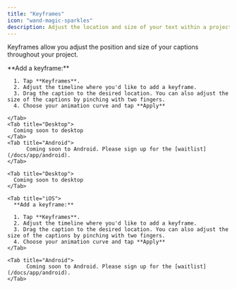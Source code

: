 ```yaml
---
title: "Keyframes"
icon: "wand-magic-sparkles"
description: Adjust the location and size of your text within a project
---
```


Keyframes allow you adjust the position and size of your captions throughout your project.

<div id="ios-tab">
  <Tabs>
    <Tab title="iOS">
      **Add a keyframe:**

      1. Tap **Keyframes**.
      2. Adjust the timeline where you'd like to add a keyframe.
      3. Drag the caption to the desired location. You can also adjust the size of the captions by pinching with two fingers.
      4. Choose your animation curve and tap **Apply**

    </Tab>
    <Tab title="Desktop">
      Coming soon to desktop
    </Tab>
    <Tab title="Android">
          Coming soon to Android. Please sign up for the [waitlist](/docs/app/android).
    </Tab>
  </Tabs>
</div>

<div id="desktop-tab">
  <Tabs>
    
    <Tab title="Desktop">
      Coming soon to desktop
    </Tab>

    <Tab title="iOS">
      **Add a keyframe:**

      1. Tap **Keyframes**.
      2. Adjust the timeline where you'd like to add a keyframe.
      3. Drag the caption to the desired location. You can also adjust the size of the captions by pinching with two fingers.
      4. Choose your animation curve and tap **Apply**
    </Tab>

    <Tab title="Android">
          Coming soon to Android. Please sign up for the [waitlist](/docs/app/android).
    </Tab>
  </Tabs>

</div>
